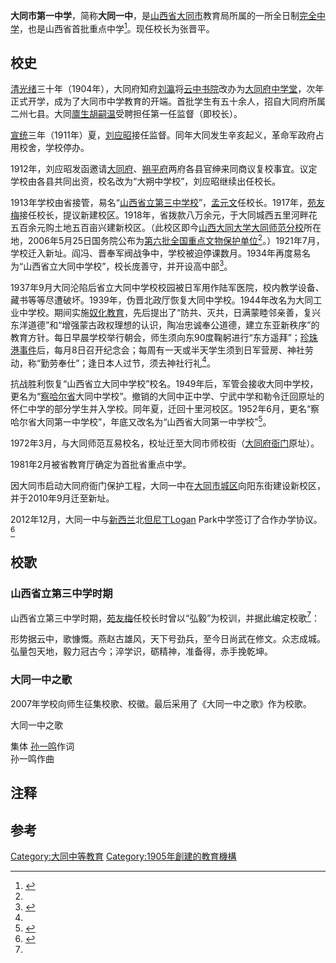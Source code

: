{{Infobox School
| name =大同市第一中学
| other_name = <SPAN style="FONT-SIZE: small">Datong No.1 Middle School</span>
| image = [[file:Datong_No.1_Middle_School_logo.png|200px]]
| logo = 
| motto = [[校训|校训]]<br />'''崇德树人 博学求真'''
| established = 1905年
| type        = 市立普通中学
| religion    = 
| affiliation = [[大同市|大同市]][[教育局|教育局]]
| district    = {{PRC}}<br />[[山西省|山西省]] [[大同市|大同市]] [[城区_(大同市)|城区]]
| grades      = 高中部16轨<br />初中部6轨<ref>{{Cite news|url=http://www.dtwb.com.cn/html/newsContent58235.html|accessdate=2011-07-26|work=大同晚报|title=大同一中喜庆新校落成|author=臧力卿|date=2010-09-20|publisher=大同日报社}}{{dead link|date=2017年12月 |bot=InternetArchiveBot |fix-attempted=yes }}</ref>
| president   = 
| principal   = [[张晋平|张晋平]]
| dean        = 
| college     = 
| house       = 
| sc          =
| cs          =
| faculty     = 300余人
| staff       = 
| students    = 4200余人
| athletics   = 
| conference  = 
| colors      = 
| mascot      = 
| magazine    =
| free_label  = 
| free_text   = 
| free_label2 = 
| free_text2  = 
| free_label3 = 
| free_text3  = 
| address     = [[山西省|山西省]][[大同市|大同市]][[城区_(大同市)|城区]]向阳东街1号
| tel         = 
| fax         = 
| mail        = 
| website     = 
}}

'''大同市第一中学'''，简称'''大同一中'''，是[[山西省|山西省]][[大同市|大同市]]教育局所属的一所全日制[[完全中学|完全中学]]，也是山西省首批重点中学<ref name="a">{{Cite web |url=http://www.ks5u.com/fsch/shdetail.asp?ID=132 |title=大同一中介绍 |access-date=2011-07-23 |archive-date=2019-06-06 |archive-url=https://web.archive.org/web/20190606142524/http://www.ks5u.com/fsch/shdetail.asp?ID=132 |dead-url=no }}</ref>。现任校长为张晋平。

== 校史 ==
[[清|清]][[光绪|光绪]]三十年（1904年），大同府知府[[刘瀛|刘瀛]]将[[云中书院|云中书院]]改办为[[大同府中学堂|大同府中学堂]]，次年正式开学，成为了大同市中学教育的开端。首批学生有五十余人，招自大同府所属二州七县。大同[[廪生|廪生]][[胡嗣温|胡嗣温]]受聘担任第一任监督（即校长）。

[[宣统|宣统]]三年（1911年）夏，[[刘应昭|刘应昭]]接任监督。同年大同发生辛亥起义，革命军政府占用校舍，学校停办。

1912年，刘应昭发函邀请[[大同府|大同府]]、[[朔平府|朔平府]]两府各县官绅来同商议复校事宜。议定学校由各县共同出资，校名改为“大朔中学校”，刘应昭继续出任校长。

1913年学校由省接管，易名“[[山西省立第三中学校|山西省立第三中学校]]”，[[孟元文|孟元文]]任校长。1917年，[[苑友梅|苑友梅]]接任校长，提议新建校区。1918年，省拨款八万余元，于大同城西五里河畔花五百余元购土地五百亩兴建新校区。（此校区即今[[山西大同大学大同师范分校|山西大同大学大同师范分校]]所在地，2006年5月25日国务院公布为[[第六批全国重点文物保护单位|第六批全国重点文物保护单位]]<ref name="a" />。）1921年7月，学校迁入新址。阎冯、晋奉军阀战争中，学校被迫停课数月。1934年再度易名为“山西省立大同中学校”，校长庞善守，并开设高中部<ref>{{Cite web|url=http://www.dtgcbh.gov.cn/dtgdshi/gdshi_ls006.html|title=大同历史大事记（六）|publisher=大同古城保护和修复研究会|accessdate=2011-07-26|deadurl=yes|archiveurl=https://archive.is/20120803001305/http://www.dtgcbh.gov.cn/dtgdshi/gdshi_ls006.html|archivedate=2012-08-03}}</ref>。

1937年9月大同沦陷后省立大同中学校校园被日军用作陆军医院，校内教学设备、藏书等等尽遭破坏。1939年，伪晋北政厅恢复大同中学校。1944年改名为大同工业中学校。期间实施[[奴化教育|奴化教育]]，先后提出了“防共、灭共，日满蒙睦邻亲善，复兴东洋道德”和“增强蒙古政权理想的认识，陶冶忠诚奉公道德，建立东亚新秩序”的教育方针。每日早晨学校举行朝会，师生须向东90度鞠躬进行“东方遥拜”；[[珍珠港事件|珍珠港事件]]后，每月8日召开纪念会；每周有一天或半天学生须到日军营房、神社劳动，称“勤劳奉仕”；逢日本人过节，须去神社行礼<ref name="dtsz"/>。

抗战胜利恢复“山西省立大同中学校”校名。1949年后，军管会接收大同中学校，更名为“[[察哈尔省|察哈尔省]]大同中学校”。撤销的大同中正中学、宁武中学和勒令迁回原址的怀仁中学的部分学生并入学校。同年夏，迁回十里河校区。1952年6月，更名“察哈尔省大同第一中学校”，年底又改名为“山西省大同第一中学校”<ref name="dtsz">{{Cite book|title=《大同市志》|publisher=中华书局|isbn=7-101-02726-1|editor=要子瑾、姚斌主编，大同市地方志编纂委员会编|date=2000}}</ref>。

1972年3月，与大同师范互易校名，校址迁至大同市师校街（[[大同府衙门|大同府衙门]]原址）{{noteTag|1=因此次互换，也有人认为大同一中源于1913年创立的山西省立第四师范学校（大同师范学校的前身）。}}。

1981年2月被省教育厅确定为首批省重点中学。

因大同市启动大同府衙门保护工程，大同一中在[[城区_(大同市)|大同市城区]]向阳东街建设新校区，并于2010年9月迁至新址。

2012年12月，大同一中与[[新西兰|新西兰]]北[[但尼丁|但尼丁]]Logan Park中学签订了合作办学协议。<ref>{{cite news|title=大同一中与新西兰一中学签订合作协议|url=http://www.dtnews.cn/html/news/dt/2012/1216/352301.html|accessdate=2012-12-16|newspaper=大同日报|date=2012-12-16}}{{dead link|date=2018年2月 |bot=InternetArchiveBot |fix-attempted=yes }}</ref>

==校歌==

=== 山西省立第三中学时期 ===

山西省立第三中学时期，[[苑友梅|苑友梅]]任校长时曾以“弘毅”为校训，并据此编定校歌<ref name="dtsz"/>：

形势据云中，歌慷慨。燕赵古雄风，天下号劲兵，至今日尚武在修文。众志成城。弘量包天地，毅力冠古今；淬学识，砺精神，准备得，赤手挽乾坤。

=== 大同一中之歌 ===
2007年学校向师生征集校歌、校徽。最后采用了《大同一中之歌》作为校歌。

大同一中之歌

集体 [[孙一鸣|孙一鸣]]作词<br />
孙一鸣作曲

== 注释 ==
{{notefoot}}

==参考==
{{reflist}}

{{山西省示范高中}}

{{coord|40|4|0|N|113|18|27|E|type:landmark|display=title}}
[[Category:大同中等教育|Category:大同中等教育]]
[[Category:1905年創建的教育機構|Category:1905年創建的教育機構]]